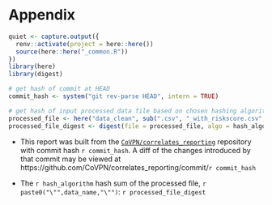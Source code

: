 # Appendix

```r
quiet <- capture.output({
  renv::activate(project = here::here())
  source(here::here("_common.R"))
})
library(here)
library(digest)

# get hash of commit at HEAD
commit_hash <- system("git rev-parse HEAD", intern = TRUE)

# get hash of input processed data file based on chosen hashing algorithm
processed_file <- here("data_clean", sub(".csv", "_with_riskscore.csv", data_name))
processed_file_digest <- digest(file = processed_file, algo = hash_algorithm)
```

* This report was built from the
  [`CoVPN/correlates_reporting`](https://github.com/CoVPN/correlates_reporting)
  repository with commit hash `r commit_hash`. A diff of the changes introduced
  by that commit may be viewed at
  https://github.com/CoVPN/correlates_reporting/commit/`r commit_hash`


* The `r hash_algorithm` hash sum of the processed file,
  `r paste0("\"",data_name,"\"")`: `r processed_file_digest`

